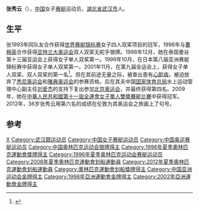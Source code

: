 {{MedalTableTop | medals =
{{MedalSport | Women's [[Rowing_(sport)|rowing]]}}
{{MedalCountry | {{CHN}} }}
{{MedalCompetition | [[Olympic_Games|Olympic Games]] }}
{{MedalSilver | [[1996_Summer_Olympics|1996 Atlanta]] | [[Rowing_at_the_1996_Summer_Olympics_–_Women's_double_sculls|Double sculls]] }}
{{MedalCompetition | [[World_Rowing_Championships|World Rowing Championships]] }}
{{MedalGold | [[1993_World_Rowing_Championships|1993 Račice]] | Quad sculls }}
{{MedalSilver | [[1994_World_Rowing_Championships|1994 Indianapolis]] | Quad sculls }}
{{MedalSilver  | [[1999_World_Rowing_Championships|1999 St. Catharines]] | Double sculls }}
}}
'''张秀云'''（{{bd|1976年|2月25日|||Z张}}），[[中国|中国]]女子[[赛艇|赛艇]]运动员，[[湖北省|湖北省]][[武汉市|武汉市]]人。

== 生平 ==
张1993年同队友合作获得[[世界赛艇锦标赛|世界赛艇锦标赛]]女子四人双桨项目的冠军，1996年与[[曹棉英|曹棉英]]合作获得[[1996年夏季奥林匹克运动会|亚特兰大奥运会]]双人双桨无舵手银牌。1998年12月，她在泰国曼谷第十三届亚运会上获得女子单人双桨第一。1999年10月，在日本第八届亚洲赛艇锦标赛中获得女子单人双桨第一。2001年11月，在第九届全运会上，获得女子单人双桨、双人双桨的第一名<ref>{{Cite book|title=湖北体育年鉴 2002|last=湖北省体育局编|first=|publisher=湖北省体育局|year=2002.12|isbn=|location=|pages=365}}</ref>。但在其前途无量之际，被查出患有[[心脏病|心脏病]]，被迫放弃了[[2000年夏季奥林匹克运动会|悉尼奥运会]]和[[2004年夏季奥林匹克运动会|雅典奥运会]]的参赛资格。后在其夫中国[[国家体育总局|国家体育总局]]水上运动管理中心副主任[[刘爱杰|刘爱杰]]的支持下复出参加[[2008年夏季奥林匹克运动会|北京奥运会]]，并最终获得第四名。2009年，她在[[中華人民共和國第十一屆全運會女子單人雙槳賽艇比賽|中華人民共和國第十一屆全運會女子單人雙槳賽艇比賽]]中获得冠军。2012年，36岁张秀云用第六名的成绩在伦敦为其奥运会之旅画上了句号。

==参考==
{{reflist}}

{{世界赛艇锦标赛女子四人双桨冠军}}
{{DEFAULTSORT:Zhang Xiuyun}}
[[Category:张姓|X]]
[[Category:武汉籍运动员|Category:武汉籍运动员]]
[[Category:中国女子赛艇运动员|Category:中国女子赛艇运动员]]
[[Category:中国奥运赛艇运动员|Category:中国奥运赛艇运动员]]
[[Category:中国奥林匹克运动会银牌得主|Category:中国奥林匹克运动会银牌得主]]
[[Category:1996年夏季奧林匹克運動會獎牌得主|Category:1996年夏季奧林匹克運動會獎牌得主]]
[[Category:1996年夏季奥林匹克运动会赛艇运动员|Category:1996年夏季奥林匹克运动会赛艇运动员]]
[[Category:2008年夏季奧林匹克運動會划船運動員|Category:2008年夏季奧林匹克運動會划船運動員]]
[[Category:2012年夏季奧林匹克運動會划船運動員|Category:2012年夏季奧林匹克運動會划船運動員]]
[[Category:奧林匹克運動會划船獎牌得主|Category:奧林匹克運動會划船獎牌得主]]
[[Category:中国亚洲运动会金牌得主|Category:中国亚洲运动会金牌得主]]
[[Category:1998年亞洲運動會金牌得主|Category:1998年亞洲運動會金牌得主]]
[[Category:2002年亞洲運動會金牌得主|Category:2002年亞洲運動會金牌得主]]